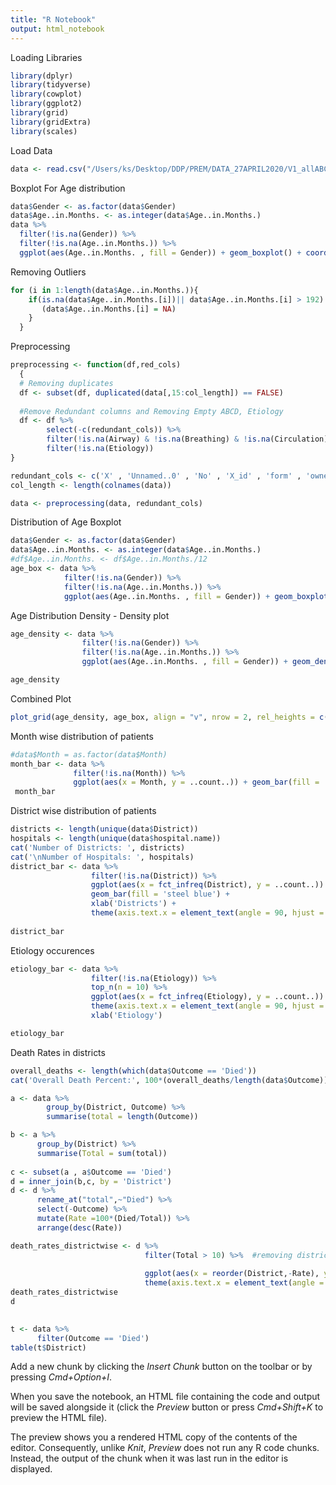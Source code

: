 ```yaml
---
title: "R Notebook"
output: html_notebook
---
```


Loading Libraries

```r
library(dplyr)
library(tidyverse)
library(cowplot)
library(ggplot2)
library(grid)
library(gridExtra)
library(scales)
```

Load Data
```r
data <- read.csv("/Users/ks/Desktop/DDP/PREM/DATA_27APRIL2020/V1_allABCDDF.csv",header=T, na.strings=c("","[]","NA"))

```
Boxplot For Age distribution
```r
data$Gender <- as.factor(data$Gender)
data$Age..in.Months. <- as.integer(data$Age..in.Months.)
data %>% 
  filter(!is.na(Gender)) %>%
  filter(!is.na(Age..in.Months.)) %>%
  ggplot(aes(Age..in.Months. , fill = Gender)) + geom_boxplot() + coord_flip()
```

Removing Outliers
```r

for (i in 1:length(data$Age..in.Months.)){
    if(is.na(data$Age..in.Months.[i])|| data$Age..in.Months.[i] > 192) {
       (data$Age..in.Months.[i] = NA)
    }
  }
```



Preprocessing
```r
preprocessing <- function(df,red_cols) 
  { 
  # Removing duplicates
  df <- subset(df, duplicated(data[,15:col_length]) == FALSE)
  
  #Remove Redundant columns and Removing Empty ABCD, Etiology
  df <- df %>% 
        select(-c(redundant_cols)) %>%
        filter(!is.na(Airway) & !is.na(Breathing) & !is.na(Circulation) & !is.na(Disability)) %>%
        filter(!is.na(Etiology))
}
```

```r
redundant_cols <- c('X' , 'Unnamed..0' , 'No' , 'X_id' , 'form' , 'owner' , 'Type', 'createdOn', 'Patient.ID' , 'Patient.name', 'Unnamed..71')
col_length <- length(colnames(data))

data <- preprocessing(data, redundant_cols)
```

Distribution of Age Boxplot
```r
data$Gender <- as.factor(data$Gender)
data$Age..in.Months. <- as.integer(data$Age..in.Months.)
#df$Age..in.Months. <- df$Age..in.Months./12
age_box <- data %>% 
            filter(!is.na(Gender)) %>%
            filter(!is.na(Age..in.Months.)) %>%
            ggplot(aes(Age..in.Months. , fill = Gender)) + geom_boxplot() 
```

Age Distribution Density - Density plot
```r
age_density <- data %>% 
                filter(!is.na(Gender)) %>%
                filter(!is.na(Age..in.Months.)) %>%
                ggplot(aes(Age..in.Months. , fill = Gender)) + geom_density()

age_density

```

Combined Plot
```r
plot_grid(age_density, age_box, align = "v", nrow = 2, rel_heights = c(3/4,1/4))
```

Month wise distribution of patients
```r
#data$Month = as.factor(data$Month)
month_bar <- data %>% 
              filter(!is.na(Month)) %>%
              ggplot(aes(x = Month, y = ..count..)) + geom_bar(fill = 'steel blue')
 month_bar
```

District wise distribution of patients
```r
districts <- length(unique(data$District))
hospitals <- length(unique(data$hospital.name))
cat('Number of Districts: ', districts)
cat('\nNumber of Hospitals: ', hospitals)
district_bar <- data %>%
                  filter(!is.na(District)) %>%
                  ggplot(aes(x = fct_infreq(District), y = ..count..)) +
                  geom_bar(fill = 'steel blue') +
                  xlab('Districts') +
                  theme(axis.text.x = element_text(angle = 90, hjust = 1))
                  
district_bar
```

Etiology occurences
```r
etiology_bar <- data %>% 
                  filter(!is.na(Etiology)) %>%
                  top_n(n = 10) %>%
                  ggplot(aes(x = fct_infreq(Etiology), y = ..count..)) + geom_bar(fill = 'steel blue') +
                  theme(axis.text.x = element_text(angle = 90, hjust = 1)) +
                  xlab('Etiology')

etiology_bar
```

Death Rates in districts
```r
overall_deaths <- length(which(data$Outcome == 'Died'))
cat('Overall Death Percent:', 100*(overall_deaths/length(data$Outcome)),"%")

a <- data %>%
        group_by(District, Outcome) %>%
        summarise(total = length(Outcome))

b <- a %>% 
      group_by(District) %>%
      summarise(Total = sum(total)) 
    
c <- subset(a , a$Outcome == 'Died')
d = inner_join(b,c, by = 'District')
d <- d %>% 
      rename_at("total",~"Died") %>%  
      select(-Outcome) %>% 
      mutate(Rate =100*(Died/Total)) %>%
      arrange(desc(Rate))

death_rates_districtwise <- d %>%
                              filter(Total > 10) %>%  #removing districts with 10 or fewwer 
                              
                              ggplot(aes(x = reorder(District,-Rate), y= Rate)) +geom_bar(stat= "identity", fill = "steel blue") +
                              theme(axis.text.x = element_text(angle = 90, hjust = 1)) + ylab('Percentage Death Rate')
death_rates_districtwise
d
                              
```

```r
t <- data %>%
      filter(Outcome == 'Died') 
table(t$District)
```

Add a new chunk by clicking the *Insert Chunk* button on the toolbar or by pressing *Cmd+Option+I*.

When you save the notebook, an HTML file containing the code and output will be saved alongside it (click the *Preview* button or press *Cmd+Shift+K* to preview the HTML file). 

The preview shows you a rendered HTML copy of the contents of the editor. Consequently, unlike *Knit*, *Preview* does not run any R code chunks. Instead, the output of the chunk when it was last run in the editor is displayed.

